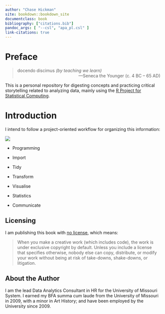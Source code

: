 ```yaml
---
author: "Chase Hickman"
site: bookdown::bookdown_site
documentclass: book
bibliography: ["citations.bib"]
pandoc_args: [ "--csl", "apa_pl.csl" ]
link-citations: true
---
```


# Preface {-}

>docendo discimus *(by teaching we learn)* <div style="text-align: right">—Seneca the Younger (c. 4 BC – 65 AD)</div>

This is a personal repository for digesting concepts and practicing critical storytelling related to analyzing data,
mainly using the [R Project for Statistical Computing](https://www.r-project.org/).

# Introduction {-}

I intend to follow a project-oriented workflow for organizing this information:

![](data-science-workflow.png)

* Programming
    
* Import
    
* Tidy
    
* Transform
    
* Visualise
    
* Statistics
    
* Communicate
    

## Licensing {-}

I am publishing this book with 
[no license](https://choosealicense.com/no-permission/), which means:

> When you make a creative work (which includes code), the work is under 
exclusive copyright by default. Unless you include a license that specifies 
otherwise, nobody else can copy, distribute, or modify your work without being 
at risk of take-downs, shake-downs, or litigation.

## About the Author {-}

I am the lead Data Analytics Consultant in HR for the University of Missouri System. I earned my BFA summa cum laude from the University of Missouri in 2009, with a minor in Art History; and have been employed by the University since 2009. 